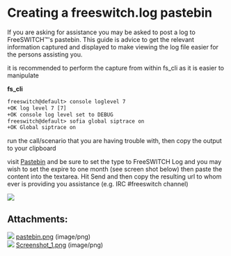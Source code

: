 
# Creating a freeswitch.log pastebin 

 

If you are asking for assistance you may be asked to post a log to FreeSWITCH™'s pastebin. This guide is advice to get the relevant information captured and displayed to make viewing the log file easier for the persons assisting you.

it is recommended to perform the capture from within fs\_cli as it is easier to manipulate

**fs\_cli**

```xml
freeswitch@default> console loglevel 7
+OK log level 7 [7]
+OK console log level set to DEBUG
freeswitch@default> sofia global siptrace on
+OK Global siptrace on
```

run the call/scenario that you are having trouble with, then copy the output to your clipboard

visit [Pastebin](http://pastebin.freeswitch.org) and be sure to set the type to FreeSWITCH Log and you may wish to set the expire to one month (see screen shot below) then paste the content into the textarea. Hit Send and then copy the resulting url to whom ever is providing you assistance (e.g. IRC #freeswitch channel)

![](/attachments/10682686/10682880.png)

## Attachments:

![](/images/icons/bullet_blue.gif) [pastebin.png](/attachments/10682686/10682685.png) (image/png)  
![](/images/icons/bullet_blue.gif) [Screenshot\_1.png](/attachments/10682686/10682880.png) (image/png)  


